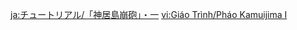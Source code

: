 {{Tutorial
|title    = Kamuijima Cannon (I)
|subtitle = Exploration Knowledge
|type     = Adventure
|icon     = Icon Tutorial Combat.png
|about    = Kamuijima Cannon
|image1   = Tutorial Adventure Kamuijima Cannon 1.png
|text1    = A giant and powerful cannon. Normally, it requires a special kind of ammunition to fire, but you can also charge it using Electro energy...
|image2   = Tutorial Adventure Kamuijima Cannon 2.png
|text2    = Characters carrying an {{Color|help|Electrogranum}} or {{Color|help|affected by Electro}} in proximity to the Kamuijima Cannon can charge it.
|sort     = 6110
}}

[[ja:チュートリアル/「神居島崩砲」・一]]
[[vi:Giáo Trình/Pháo Kamuijima I]]